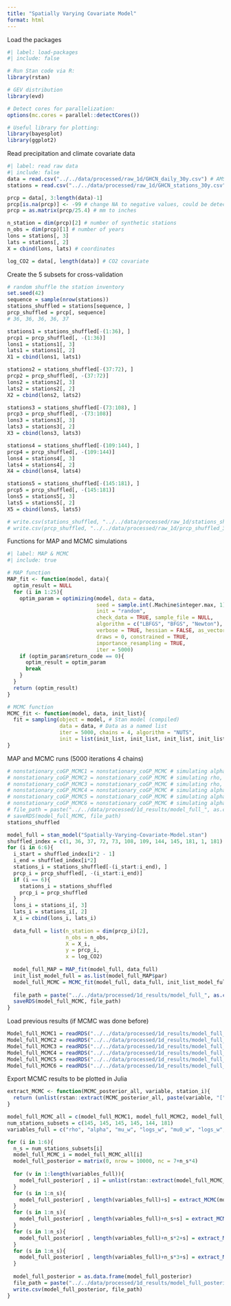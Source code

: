 ```yaml
---
title: "Spatially Varying Covariate Model"
format: html
---
```


Load the packages

```r
#| label: load-packages
#| include: false

# Run Stan code via R:
library(rstan)

# GEV distribution
library(evd)

# Detect cores for parallelization:
options(mc.cores = parallel::detectCores())

# Useful library for plotting:
library(bayesplot)
library(ggplot2)
```

Read precipitation and climate covariate data

```r
#| label: read raw data
#| include: false
data = read.csv("../../data/processed/raw_1d/GHCN_daily_30y.csv") # AMS data
stations = read.csv("../../data/processed/raw_1d/GHCN_stations_30y.csv") # station inventory

prcp = data[, 3:length(data)-1]
prcp[is.na(prcp)] <- -99 # change NA to negative values, could be detected in r stan
prcp = as.matrix(prcp/25.4) # mm to inches

n_station = dim(prcp)[2] # number of synthetic stations
n_obs = dim(prcp)[1] # number of years
lons = stations[, 3]
lats = stations[, 2]
X = cbind(lons, lats) # coordinates

log_CO2 = data[, length(data)] # CO2 covariate
```

Create the 5 subsets for cross-validation

```r
# random shuffle the station inventory
set.seed(42)
sequence = sample(nrow(stations))
stations_shuffled = stations[sequence, ]
prcp_shuffled = prcp[, sequence]
# 36, 36, 36, 36, 37

stations1 = stations_shuffled[-(1:36), ]
prcp1 = prcp_shuffled[, -(1:36)]
lons1 = stations1[, 3]
lats1 = stations1[, 2]
X1 = cbind(lons1, lats1)

stations2 = stations_shuffled[-(37:72), ]
prcp2 = prcp_shuffled[, -(37:72)]
lons2 = stations2[, 3]
lats2 = stations2[, 2]
X2 = cbind(lons2, lats2)

stations3 = stations_shuffled[-(73:108), ]
prcp3 = prcp_shuffled[, -(73:108)]
lons3 = stations3[, 3]
lats3 = stations3[, 2]
X3 = cbind(lons3, lats3)

stations4 = stations_shuffled[-(109:144), ]
prcp4 = prcp_shuffled[, -(109:144)]
lons4 = stations4[, 3]
lats4 = stations4[, 2]
X4 = cbind(lons4, lats4)

stations5 = stations_shuffled[-(145:181), ]
prcp5 = prcp_shuffled[, -(145:181)]
lons5 = stations5[, 3]
lats5 = stations5[, 2]
X5 = cbind(lons5, lats5)

# write.csv(stations_shuffled, "../../data/processed/raw_1d/stations_shuffled_30y.csv")
# write.csv(prcp_shuffled, "../../data/processed/raw_1d/prcp_shuffled_30y.csv")
```

Functions for MAP and MCMC simulations

```r
#| label: MAP & MCMC
#| include: true

# MAP function
MAP_fit <- function(model, data){
  optim_result = NULL
  for (i in 1:25){
    optim_param = optimizing(model, data = data,
                             seed = sample.int(.Machine$integer.max, 1), 
                             init = "random",
                             check_data = TRUE, sample_file = NULL,
                             algorithm = c("LBFGS", "BFGS", "Newton"),
                             verbose = TRUE, hessian = FALSE, as_vector = TRUE,
                             draws = 0, constrained = TRUE, 
                             importance_resampling = TRUE, 
                             iter = 5000)
    if (optim_param$return_code == 0){
      optim_result = optim_param
      break
    }
  }
  return (optim_result)
}

# MCMC function
MCMC_fit <- function(model, data, init_list){
  fit = sampling(object = model, # Stan model (compiled)
                 data = data, # Data as a named list
                 iter = 5000, chains = 4, algorithm = "NUTS", 
                 init = list(init_list, init_list, init_list, init_list))
}
```

MAP and MCMC runs (5000 iterations 4 chains)

```r
# nonstationary_coGP_MCMC1 = nonstationary_coGP_MCMC # simulating alpha and rho, 1000*4
# nonstationary_coGP_MCMC2 = nonstationary_coGP_MCMC # simulating rho, 1000*4, alpha = 1
# nonstationary_coGP_MCMC3 = nonstationary_coGP_MCMC # simulating rho, 1000*4, alpha = 1, positive w
# nonstationary_coGP_MCMC4 = nonstationary_coGP_MCMC # simulating alpha and rho, 1000*4, positive w
# nonstationary_coGP_MCMC5 = nonstationary_coGP_MCMC # simulating alpha and rho, 1000*4, positive w, with logs_m
# nonstationary_coGP_MCMC6 = nonstationary_coGP_MCMC # simulating alpha and rho, 1000*4, positive w, with all m
# file_path = paste("../../data/processed/1d_results/model_full_", as.character(2), ".Rds", sep = "")
# saveRDS(model_full_MCMC, file_path)
stations_shuffled
```

```r
model_full = stan_model("Spatially-Varying-Covariate-Model.stan")
shuffled_index = c(1, 36, 37, 72, 73, 108, 109, 144, 145, 181, 1, 181) # simple way to get each subset data
for (i in 6:6){
  i_start = shuffled_index[i*2 - 1]
  i_end = shuffled_index[i*2]
  stations_i = stations_shuffled[-(i_start:i_end), ]
  prcp_i = prcp_shuffled[, -(i_start:i_end)]
  if (i == 6){
    stations_i = stations_shuffled
    prcp_i = prcp_shuffled
  }
  lons_i = stations_i[, 3]
  lats_i = stations_i[, 2]
  X_i = cbind(lons_i, lats_i)
  
  data_full = list(n_station = dim(prcp_i)[2],
                   n_obs = n_obs,
                   X = X_i,
                   y = prcp_i,
                   x = log_CO2)
  
  model_full_MAP = MAP_fit(model_full, data_full)
  init_list_model_full = as.list(model_full_MAP$par)
  model_full_MCMC = MCMC_fit(model_full, data_full, init_list_model_full)
  
  file_path = paste("../../data/processed/1d_results/model_full_", as.character(i), ".Rds", sep = "")
  saveRDS(model_full_MCMC, file_path)
}
```

Load previous results (if MCMC was done before)

```r
Model_full_MCMC1 = readRDS("../../data/processed/1d_results/model_full_1.Rds") # subset 1
Model_full_MCMC2 = readRDS("../../data/processed/1d_results/model_full_2.Rds") # subset 2
Model_full_MCMC3 = readRDS("../../data/processed/1d_results/model_full_3.Rds") # subset 3
Model_full_MCMC4 = readRDS("../../data/processed/1d_results/model_full_4.Rds") # subset 4
Model_full_MCMC5 = readRDS("../../data/processed/1d_results/model_full_5.Rds") # subset 5
Model_full_MCMC6 = readRDS("../../data/processed/1d_results/model_full_6.Rds") # all stations
```

Export MCMC results to be plotted in Julia

```r
extract_MCMC <- function(MCMC_posterior_all, variable, station_i){
  return (unlist(rstan::extract(MCMC_posterior_all, paste(variable, "[", station_i, "]", sep = ""))))
}
```

```r
model_full_MCMC_all = c(model_full_MCMC1, model_full_MCMC2, model_full_MCMC3, model_full_MCMC4, model_full_MCMC5, model_full_MCMC6)
num_stations_subsets = c(145, 145, 145, 145, 144, 181)
variables_full = c("rho", "alpha", "mu_w", "logs_w", "mu0_w", "logs_w", "xi")

for (i in 1:6){
  n_s = num_stations_subsets[i]
  model_full_MCMC_i = model_full_MCMC_all[i]
  model_full_posterior = matrix(0, nrow = 10000, nc = 7+n_s*4)
  
  for (v in 1:length(variables_full)){
    model_full_posterior[ , i] = unlist(rstan::extract(model_full_MCMC_i, paste(variables_full[v], sep = "")))
  }
  for (s in 1:n_s){
    model_full_posterior[ , length(variables_full)+s] = extract_MCMC(model_full_MCMC_i, "mu_beta", s)
  }
  for (s in 1:n_s){
    model_full_posterior[ , length(variables_full)+n_s+s] = extract_MCMC(model_full_MCMC_i, "logs_beta", s)
  }
  for (s in 1:n_s){
    model_full_posterior[ , length(variables_full)+n_s*2+s] = extract_MCMC(model_full_MCMC_i, "mu0", s)
  }
  for (s in 1:n_s){
    model_full_posterior[ , length(variables_full)+n_s*3+s] = extract_MCMC(model_full_MCMC_i, "logs0", s)
  }
  
  model_full_posterior = as.data.frame(model_full_posterior)
  file_path = paste("../../data/processed/1d_results/model_full_posterior_sub", as.character(i), ".csv", sep = "")
  write.csv(model_full_posterior, file_path)
}
```

